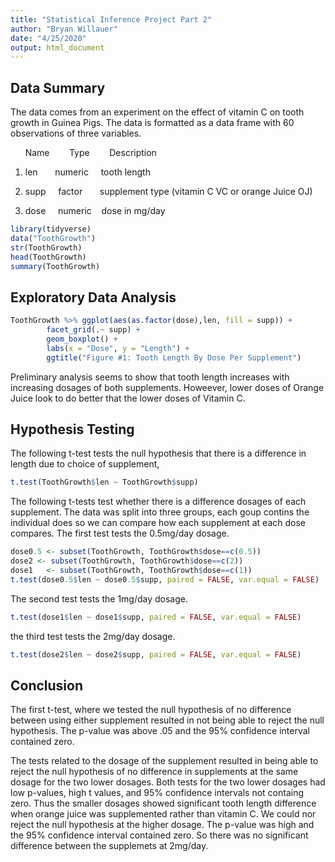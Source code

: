 ```yaml
---
title: "Statistical Inference Project Part 2"
author: "Bryan Willauer"
date: "4/25/2020"
output: html_document
---
```


## Data Summary ##

The data comes from an experiment on the effect of vitamin C on tooth growth in Guinea Pigs. The data is
formatted as a data frame with 60 observations of three variables.

&nbsp;&nbsp;&nbsp;&nbsp;&nbsp;&nbsp;Name  &nbsp;&nbsp;&nbsp;&nbsp;&nbsp;&nbsp;  Type  &nbsp;&nbsp;&nbsp;&nbsp;&nbsp;&nbsp;   Description
   
1. len  &nbsp;&nbsp;&nbsp;&nbsp;&nbsp;  numeric  &nbsp;&nbsp;&nbsp; tooth length

2. supp  &nbsp;&nbsp;&nbsp; factor  &nbsp;&nbsp;&nbsp;&nbsp;&nbsp;  supplement type (vitamin C VC or orange Juice OJ)

3. dose  &nbsp;&nbsp;&nbsp; numeric &nbsp;&nbsp; dose in mg/day


```r
library(tidyverse)
data("ToothGrowth")
str(ToothGrowth)
head(ToothGrowth)
summary(ToothGrowth)
```



## Exploratory Data Analysis ##

```r
ToothGrowth %>% ggplot(aes(as.factor(dose),len, fill = supp)) +
        facet_grid(.~ supp) +
        geom_boxplot() +
        labs(x = "Dose", y = "Length") +
        ggtitle("Figure #1: Tooth Length By Dose Per Supplement")
```

Preliminary analysis seems to show that tooth length increases with increasing dosages of both supplements.
Howeever, lower doses of Orange Juice look to do better that the lower doses of Vitamin C.


## Hypothesis Testing ##

The following t-test tests the null hypothesis that there is a difference in length due to choice of supplement,

```r
t.test(ToothGrowth$len ~ ToothGrowth$supp)
```

The following t-tests test whether there is a difference dosages of each supplement. The data was split into three groups,
 each goup contins the individual does so we can compare how each supplement at each dose compares. The first test tests the
 0.5mg/day dosage. 

```r
dose0.5 <- subset(ToothGrowth, ToothGrowth$dose==c(0.5))
dose2 <- subset(ToothGrowth, ToothGrowth$dose==c(2))
dose1   <- subset(ToothGrowth, ToothGrowth$dose==c(1))
t.test(dose0.5$len ~ dose0.5$supp, paired = FALSE, var.equal = FALSE)
```

The second test tests the 1mg/day dosage.

```r
t.test(dose1$len ~ dose1$supp, paired = FALSE, var.equal = FALSE)
```

the third test tests the 2mg/day dosage.

```r
t.test(dose2$len ~ dose2$supp, paired = FALSE, var.equal = FALSE)
```


## Conclusion ##

The first t-test, where we tested the null hypothesis of no difference between using either supplement resulted in not being
able to reject the null hypothesis. The p-value was above .05 and the 95% confidence interval contained zero. 

The tests related to the dosage of the supplement resulted in being able to reject the null hypothesis of no difference in 
supplements at the same dosage for the two lower dosages. Both tests for the two lower dosages had low p-values, high t 
values, and 95% confidence intervals not containg zero. Thus the smaller dosages showed significant tooth length difference 
when orange juice was supplemented rather than vitamin C. We could nor reject the null hypothesis at the higher dosage. The
p-value was high and the 95% confidence interval contained zero. So there was no significant difference between the supplemets
at 2mg/day.



